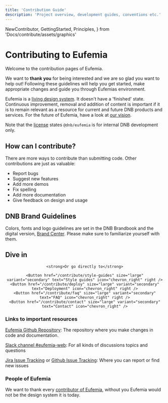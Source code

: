 ```yaml
---
title: 'Contribution Guide'
description: 'Project overview, development guides, conventions etc.'
---
```


  NewContributor,
  GettingStarted,
  Principles,
} from 'Docs/contribute/assets/graphics'

# Contributing to Eufemia

Welcome to the contribution pages of Eufemia.

We want to **thank you** for being interested and we are so glad you want to help out! Following these guidelines will help you get started, make appropriate changes and guide you through Eufemias environment.

Eufemia is a [living design system](/design-system/about/living-system). It doesn't have a 'finished' state. Continuous improvement, removal and addition of content is important if it is to remain relevant as a resource for current and future DNB products and services. For the future of Eufemia, have a look at [our vision](/contribute/vision).

Note that the [license](/license) states `@dnb/eufemia` is for internal DNB development only.

## How can I contribute?

There are more ways to contribute than submitting code. Other contributions are just as valuable:

- Report bugs
- Suggest new features
- Add more demos
- Fix spelling
- Add more documentation
- Give feedback on design and usage

## DNB Brand Guidelines

Colors, fonts and logo guidelines are set in the DNB Brandbook and the digital version, [Brand Center](https://bc.dnb.no/). Please make sure to familiarize yourself with them.

## Dive in

<div align="center" className="dnb-section dnb-section--spacing dnb-section--mint-green">
	<div style={{display: 'flex', flexWrap: 'wrap', marginBottom: '1rem'}}>
		<Card url="/contribute/rules" about="Code of conduct and Development principles" title="Ground rules" icon={Principles} />
		<Card url="/contribute/first-contribution" about="Your first contribution, Pull Requests and Technical information " title="New contributor" icon={NewContributor} />
		<Card url="/contribute/getting-started" about="Set up environment, Make changes and Run tests " title="Getting started" icon={GettingStarted} />
	</div>

    <strong>Or go directly to</strong>

    <Button href="/contribute/style-guides" size="large" variant="secondary" text="Style guides" icon="chevron_right" right />
    <Button href="/contribute/deploy" size="large" variant="secondary" text="Deployment" icon="chevron_right" right />
    <Button href="/contribute/faq" size="large" variant="secondary" text="FAQ" icon="chevron_right" right />
    <Button href="/contribute/contact" size="large" variant="secondary" text="Contact" icon="chevron_right" />

</div>

### Links to important resources

[Eufemia Github Repository](https://github.com/dnbexperience/eufemia): The repository where you make changes in code and documentation.

[Slack channel #eufemia-web](https://dnb-it.slack.com/archives/CMXABCHEY): For all kinds of discussions topics and questions

[Jira Issue Tracking](https://jira.tech.dnb.no/projects/EDS/summary) or [Github Issue Tracking](https://github.com/dnbexperience/eufemia/issues): Where you can report or find new issues

### People of Eufemia

We want to thank every [contributor of Eufemia](/design-system/about#please-contribute), without you Eufemia would not be the design system it is today.
